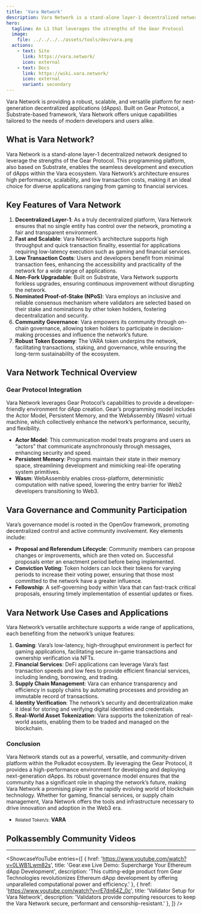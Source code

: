 ```yaml
---
title: 'Vara Network'
description: Vara Network is a stand-alone layer-1 decentralized network designed to leverage the strengths of the Gear Protocol.
hero:
  tagline: An L1 that leverages the strengths of the Gear Protocol
  image: 
    file: ../../../../assets/tools/dev/vara.png
  actions:
    - text: Site
      link: https://vara.network/
      icon: external
    - text: Docs
      link: https://wiki.vara.network/
      icon: external
      variant: secondary
---
```



Vara Network is providing a robust, scalable, and versatile platform for next-generation decentralized applications (dApps). 
Built on Gear Protocol, a Substrate-based framework, Vara Network offers unique capabilities tailored to the needs of modern developers and users alike.

## What is Vara Network?
Vara Network is a stand-alone layer-1 decentralized network designed to leverage the strengths of the Gear Protocol. 
This programming platform, also based on Substrate, enables the seamless development and execution of dApps within the Vara ecosystem. 
Vara Network’s architecture ensures high performance, scalability, and low transaction costs, making it an ideal choice for diverse applications ranging from gaming to financial services.

## Key Features of Vara Network
1. **Decentralized Layer-1**: As a truly decentralized platform, Vara Network ensures that no single entity has control over the network, promoting a fair and transparent environment.
2. **Fast and Scalable**: Vara Network’s architecture supports high throughput and quick transaction finality, essential for applications requiring low-latency execution such as gaming and financial services.
3. **Low Transaction Costs**: Users and developers benefit from minimal transaction fees, enhancing the accessibility and practicality of the network for a wide range of applications.
4. **Non-Fork Upgradable**: Built on Substrate, Vara Network supports forkless upgrades, ensuring continuous improvement without disrupting the network.
5. **Nominated Proof-of-Stake (NPoS)**: Vara employs an inclusive and reliable consensus mechanism where validators are selected based on their stake and nominations by other token holders, fostering decentralization and security.
6. **Community Governance**: Vara empowers its community through on-chain governance, allowing token holders to participate in decision-making processes and influence the network’s future.
7. **Robust Token Economy**: The VARA token underpins the network, facilitating transactions, staking, and governance, while ensuring the long-term sustainability of the ecosystem.

## Vara Network Technical Overview

### Gear Protocol Integration
Vara Network leverages Gear Protocol’s capabilities to provide a developer-friendly environment for dApp creation. Gear’s programming model includes the Actor Model, Persistent Memory, and the WebAssembly (Wasm) virtual machine, which collectively enhance the network’s performance, security, and flexibility.
- **Actor Model**: This communication model treats programs and users as “actors” that communicate asynchronously through messages, enhancing security and speed.
- **Persistent Memory**: Programs maintain their state in their memory space, streamlining development and mimicking real-life operating system primitives.
- **Wasm**: WebAssembly enables cross-platform, deterministic computation with native speed, lowering the entry barrier for Web2 developers transitioning to Web3.

## Vara Governance and Community Participation
Vara’s governance model is rooted in the OpenGov framework, promoting decentralized control and active community involvement. Key elements include:
- **Proposal and Referendum Lifecycle**: Community members can propose changes or improvements, which are then voted on. Successful proposals enter an enactment period before being implemented.
- **Conviction Voting**: Token holders can lock their tokens for varying periods to increase their voting power, ensuring that those most committed to the network have a greater influence.
- **Fellowship**: A self-governing body within Vara that can fast-track critical proposals, ensuring timely implementation of essential updates or fixes.

## Vara Network Use Cases and Applications
Vara Network’s versatile architecture supports a wide range of applications, each benefiting from the network’s unique features:
1. **Gaming**: Vara’s low-latency, high-throughput environment is perfect for gaming applications, facilitating secure in-game transactions and ownership verification via NFTs.
2. **Financial Services**: DeFi applications can leverage Vara’s fast transaction speeds and low fees to provide efficient financial services, including lending, borrowing, and trading.
3. **Supply Chain Management**: Vara can enhance transparency and efficiency in supply chains by automating processes and providing an immutable record of transactions.
4. **Identity Verification**: The network’s security and decentralization make it ideal for storing and verifying digital identities and credentials.
5. **Real-World Asset Tokenization**: Vara supports the tokenization of real-world assets, enabling them to be traded and managed on the blockchain.

### Conclusion
Vara Network stands out as a powerful, versatile, and community-driven platform within the Polkadot ecosystem. By leveraging the Gear Protocol, it provides a high-performance environment for developing and deploying next-generation dApps. Its robust governance model ensures that the community has a significant role in shaping the network’s future, making Vara Network a promising player in the rapidly evolving world of blockchain technology. Whether for gaming, financial services, or supply chain management, Vara Network offers the tools and infrastructure necessary to drive innovation and adoption in the Web3 era.

- <small>Related Token/s:</small> **VARA**

## Polkassembly Community Videos
------------
<ShowcaseYouTube
  entries={[
    {
      href: 'https://www.youtube.com/watch?v=0LWB1Lwm82s',
      title: 'Gear.exe Live Demo: Supercharge Your Ethereum dApp Development',
      description: 'This cutting-edge product from Gear Technologies revolutionizes Ethereum dApp development by offering unparalleled computational power and efficiency.'  },
          {
      href: 'https://www.youtube.com/watch?v=rE7dn64Z_0c',
      title: 'Validator Setup for Vara Network',
      description: 'Validators provide computing resources to keep the Vara Network secure, performant and censorship-resistant.'  },
  ]} />

